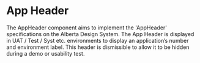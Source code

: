 
<Meta title="Components/AppHeader" />

# App Header

The AppHeader component aims to implement the 'AppHeader' specifications on the Alberta Design System.
The App  Header is displayed in UAT / Test / Syst etc. environments to display an application’s  number and environment label. This header is dismissible to allow it to be hidden during a demo or usability test.

<goa-app-header url="foobar.com" title="The app header title" />
